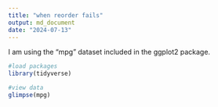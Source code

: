```yaml
---
title: "when reorder fails"
output: md_document
date: "2024-07-13"
---
```


I am using the "mpg" dataset included in the ggplot2 package.

```r
#load packages
library(tidyverse)
```

```r
#view data
glimpse(mpg)
```

```r


```

